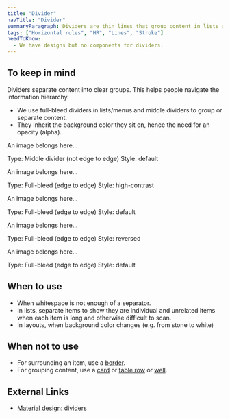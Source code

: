 ```yaml
---
title: "Divider"
navTitle: "Divider"
summaryParagraph: Dividers are thin lines that group content in lists and layouts, or separate blocks of content.
tags: ["Horizontal rules", "HR", "Lines", "Stroke"]
needToKnow:
  - We have designs but no components for dividers.
---
```



## To keep in mind

Dividers separate content into clear groups. This helps people navigate the information hierarchy. 

* We use full-bleed dividers in lists/menus and middle dividers to group or separate content.
* They inherit the background color they sit on, hence the need for an opacity (alpha).

An image belongs here…

Type: Middle divider (not edge to edge)
Style: default

An image belongs here…

Type: Full-bleed (edge to edge)
Style: high-contrast

An image belongs here…

Type: Full-bleed (edge to edge)
Style: default

An image belongs here…

Type: Full-bleed (edge to edge)
Style: reversed

An image belongs here…

Type: Full-bleed (edge to edge)
Style: default

## When to use

* When whitespace is not enough of a separator.
* In lists, separate items to show they are individual and unrelated items when each item is long and otherwise difficult to scan.
* In layouts, when background color changes (e.g. from stone to white)

## When not to use

* For surrounding an item, use a [border](/components/border).
* For grouping content, use a [card](/components/card) or [table row](/components/table-row) or [well](/components/well).

## External Links

* [Material design: dividers](https://material.io/design/components/dividers.html#)

